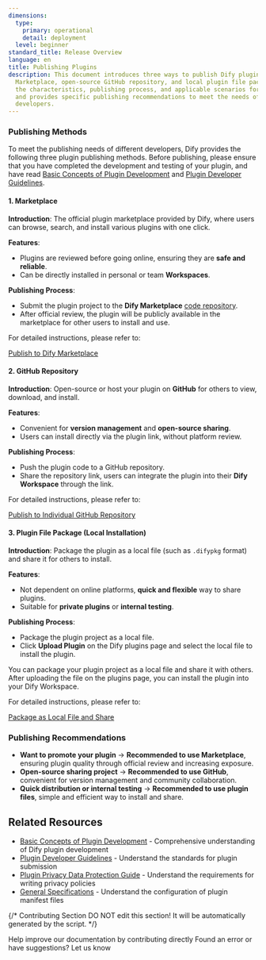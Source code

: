```yaml
---
dimensions:
  type:
    primary: operational
    detail: deployment
  level: beginner
standard_title: Release Overview
language: en
title: Publishing Plugins
description: This document introduces three ways to publish Dify plugins - official
  Marketplace, open-source GitHub repository, and local plugin file package. It details
  the characteristics, publishing process, and applicable scenarios for each method,
  and provides specific publishing recommendations to meet the needs of different
  developers.
---
```


### Publishing Methods

To meet the publishing needs of different developers, Dify provides the following three plugin publishing methods. Before publishing, please ensure that you have completed the development and testing of your plugin, and have read [Basic Concepts of Plugin Development](/plugin_dev_en/0111-getting-started-dify-plugin.en) and [Plugin Developer Guidelines](/plugin_dev_en/0313-contributor-covenant-code-of-conduct.en).

#### **1. Marketplace**

**Introduction**: The official plugin marketplace provided by Dify, where users can browse, search, and install various plugins with one click.

**Features**:

* Plugins are reviewed before going online, ensuring they are **safe and reliable**.
* Can be directly installed in personal or team **Workspaces**.

**Publishing Process**:

* Submit the plugin project to the **Dify Marketplace** [code repository](https://github.com/langgenius/dify-plugins).
* After official review, the plugin will be publicly available in the marketplace for other users to install and use.

For detailed instructions, please refer to:

[Publish to Dify Marketplace](/plugin_dev_en/0323-release-to-dify-marketplace.en)

#### 2. **GitHub Repository**

**Introduction**: Open-source or host your plugin on **GitHub** for others to view, download, and install.

**Features**:

* Convenient for **version management** and **open-source sharing**.
* Users can install directly via the plugin link, without platform review.

**Publishing Process**:

* Push the plugin code to a GitHub repository.
* Share the repository link, users can integrate the plugin into their **Dify Workspace** through the link.

For detailed instructions, please refer to:

[Publish to Individual GitHub Repository](/plugin_dev_en/0323-release-to-individual-github-repo.en)

#### 3. Plugin File Package (Local Installation)

**Introduction**: Package the plugin as a local file (such as `.difypkg` format) and share it for others to install.

**Features**:

* Not dependent on online platforms, **quick and flexible** way to share plugins.
* Suitable for **private plugins** or **internal testing**.

**Publishing Process**:

* Package the plugin project as a local file.
* Click **Upload Plugin** on the Dify plugins page and select the local file to install the plugin.

You can package your plugin project as a local file and share it with others. After uploading the file on the plugins page, you can install the plugin into your Dify Workspace.

For detailed instructions, please refer to:

[Package as Local File and Share](/plugin_dev_en/0323-release-by-file.en)

### **Publishing Recommendations**

* **Want to promote your plugin** → **Recommended to use Marketplace**, ensuring plugin quality through official review and increasing exposure.
* **Open-source sharing project** → **Recommended to use GitHub**, convenient for version management and community collaboration.
* **Quick distribution or internal testing** → **Recommended to use plugin files**, simple and efficient way to install and share.

## Related Resources

- [Basic Concepts of Plugin Development](/plugin_dev_en/0111-getting-started-dify-plugin.en) - Comprehensive understanding of Dify plugin development
- [Plugin Developer Guidelines](/plugin_dev_en/0313-contributor-covenant-code-of-conduct.en) - Understand the standards for plugin submission
- [Plugin Privacy Data Protection Guide](/plugin_dev_en/0313-privacy-protection-guidelines.en) - Understand the requirements for writing privacy policies
- [General Specifications](/plugin_dev_en/0411-general-specifications.en) - Understand the configuration of plugin manifest files

{/*
Contributing Section
DO NOT edit this section!
It will be automatically generated by the script.
*/}

<CardGroup cols="2">
    <Card
        title="Edit this page"
        icon="pen-to-square"
        href="https://github.com/langgenius/dify-docs-mintlify/edit/main/plugin_dev_en/0321-release-overview.en.mdx"
    >
        Help improve our documentation by contributing directly
    </Card>
    <Card
        title="Report an issue"
        icon="github"
        href="https://github.com/langgenius/dify-docs-mintlify/issues/new?title=Documentation%20Issue%3A%20release-overview&body=%23%23%20Issue%20Description%0A%3C%21--%20Please%20briefly%20describe%20the%20issue%20you%20found%20--%3E%0A%0A%23%23%20Page%20Link%0Ahttps%3A%2F%2Fgithub.com%2Flanggenius%2Fdify-docs-mintlify%2Fblob%2Fmain%2Fplugin_dev_en%2F0321-release-overview.en.mdx%0A%0A%23%23%20Suggested%20Changes%0A%3C%21--%20If%20you%20have%20specific%20suggestions%20for%20changes%2C%20please%20describe%20them%20here%20--%3E%0A%0A%3C%21--%20Thank%20you%20for%20helping%20improve%20our%20documentation%21%20--%3E"
    >
        Found an error or have suggestions? Let us know
    </Card>
</CardGroup>
